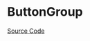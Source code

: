 
<Meta title="General/Button/ButtonGroup/Doc" />

# ButtonGroup

<Description of={ButtonGroup} />

[Source Code](https://github.com/Mezzanine-UI/mezzanine/blob/main/packages/react/src/Button/ButtonGroup.tsx)

<ArgsTable of={ButtonGroup} />
